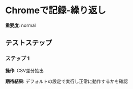 # Chromeで記録-繰り返し

**重要度**: normal

## テストステップ

### ステップ 1

**操作**: CSV差分抽出

**期待結果**:
デフォルトの設定で実行し正常に動作するかを確認

